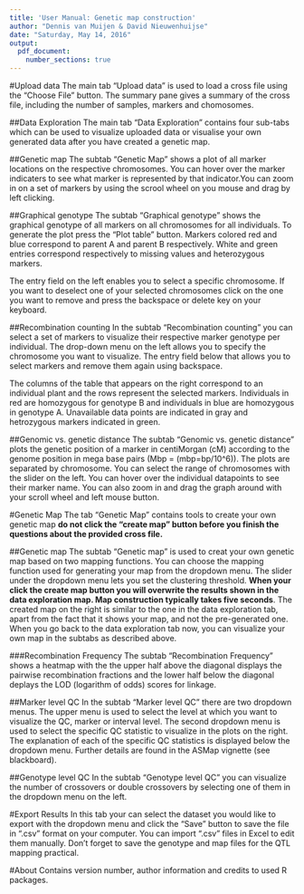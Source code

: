 ```yaml
---
title: 'User Manual: Genetic map construction'
author: "Dennis van Muijen & David Nieuwenhuijse"
date: "Saturday, May 14, 2016"
output:  
  pdf_document:
    number_sections: true
---
```


#Upload data
The main tab "Upload data" is used to load a cross file using the "Choose File" button.
The summary pane gives a summary of the cross file, including the number of samples, markers and chomosomes.

##Data Exploration
The main tab "Data Exploration" contains four sub-tabs which can be used to visualize uploaded data or visualise your own generated data after you have created a genetic map.

##Genetic map
The subtab "Genetic Map" shows a plot of all marker locations on the respective chromosomes. You can hover over the marker indicaters to see what marker is represented by that indicator.You can zoom in on a set of markers by using the scrool wheel on you mouse and drag by left clicking. 

##Graphical genotype
The subtab "Graphical genotype" shows the graphical genotype of all markers on all chromosomes for all individuals. To generate the plot press the "Plot table" button. Markers colored red and blue correspond to parent A and parent B respectively. White and green entries correspond respectively to missing values and heterozygous markers. 

The entry field on the left enables you to select a specific chromosome. If you want to deselect one of your selected chromosomes click on the one you want to remove and press the backspace or delete key on your keyboard.

##Recombination counting
In the subtab "Recombination counting" you can select a set of markers to visualize their respective marker genotype per individual. The drop-down menu on the left allows you to specify the chromosome you want to visualize. The entry field below that allows you to select markers and remove them again using backspace.

The columns of the table that appears on the right correspond to an individual plant and the rows represent the selected markers. Individuals in red are homozygous for genotype B and individuals in blue are homozygous in genotype A. Unavailable data points are indicated in gray and hetrozygous markers indicated in green.

##Genomic vs. genetic distance
The subtab "Genomic vs. genetic distance" plots the genetic position of a marker in centiMorgan (cM) according to the genome position in mega base pairs (Mbp = (mbp=bp/10^6)). The plots are separated by chromosome. You can select the range of chromosomes with the slider on the left. You can hover over the individual datapoints to see their marker name. You can also zoom in and drag the graph around with your scroll wheel and left mouse button.

#Genetic Map
The tab "Genetic Map" contains tools to create your own genetic map **do not click the "create map" button before you finish the questions about the provided cross file.**

##Genetic map
The subtab "Genetic map" is used to creat your own genetic map based on two mapping functions. You can choose the mapping function used for generating your map from the dropdown menu. The slider under the dropdown menu lets you set the clustering threshold. **When your click the create map button you will overwrite the results shown in the data exploration map. Map construction typically takes five seconds**. The created map on the right is similar to the one in the data exploration tab, apart from the fact that it shows your map, and not the pre-generated one. When you go back to the data exploration tab now, you can visualize your own map in the subtabs as described above.

###Recombination Frequency
The subtab "Recombination Frequency" shows a heatmap with the the upper half above the diagonal displays the pairwise recombination fractions and the lower half below the diagonal deplays the LOD (logarithm of odds) scores for linkage.

##Marker level QC
In the subtab "Marker level QC" there are two dropdown menus. The upper menu is used to select the level at which you want to visualize the QC, marker or interval level. The second dropdown menu is used to select the specific QC statistic to visualize in the plots on the right. The explanation of each of the specific QC statistics is displayed below the dropdown menu. Further details are found in the ASMap vignette (see blackboard).

##Genotype level QC
In the subtab "Genotype level QC" you can visualize the number of crossovers or double crossovers by selecting one of them in the dropdown menu on the left.

#Export Results
In this tab your can select the dataset you would like to export with the dropdown menu and click the "Save" button to save the file in ".csv" format on your computer. You can import ".csv" files in Excel to edit them manually. Don't forget to save the genotype and map files for the QTL mapping practical.

#About
Contains version number, author information and credits to used R packages.
